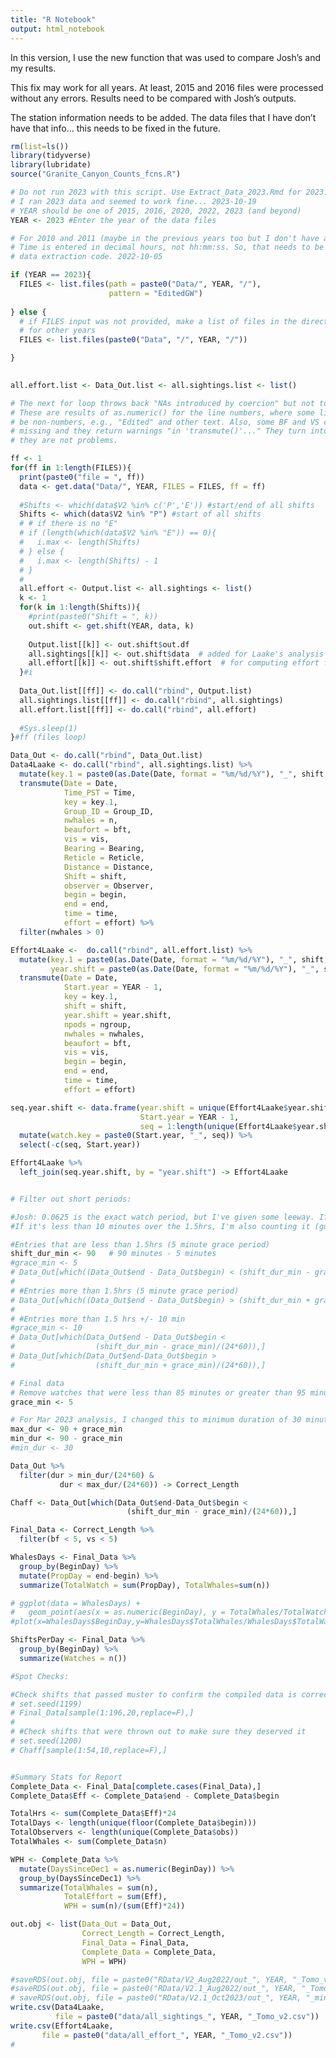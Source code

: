```yaml
---
title: "R Notebook"
output: html_notebook
---
```


In this version, I use the new function that was used to compare Josh's and my results. 

This fix may work for all years. At least, 2015 and 2016 files were processed without any errors. Results need to be compared with Josh's outputs. 


The station information needs to be added. The data files that I have don't have that info... this needs to be fixed in the future. 


```r

rm(list=ls())
library(tidyverse)
library(lubridate)
source("Granite_Canyon_Counts_fcns.R")

# Do not run 2023 with this script. Use Extract_Data_2023.Rmd for 2023. 
# I ran 2023 data and seemed to work fine... 2023-10-19
# YEAR should be one of 2015, 2016, 2020, 2022, 2023 (and beyond)
YEAR <- 2023 #Enter the year of the data files

# For 2010 and 2011 (maybe in the previous years too but I don't have any of those files)
# Time is entered in decimal hours, not hh:mm:ss. So, that needs to be accommodated in
# data extraction code. 2022-10-05

```


```r

if (YEAR == 2023){
  FILES <- list.files(path = paste0("Data/", YEAR, "/"),
                      pattern = "EditedGW")
  
} else {
  # if FILES input was not provided, make a list of files in the directory. This should work
  # for other years 
  FILES <- list.files(paste0("Data", "/", YEAR, "/"))

}
  

all.effort.list <- Data_Out.list <- all.sightings.list <- list()

# The next for loop throws back "NAs introduced by coercion" but not to worry.
# These are results of as.numeric() for the line numbers, where some lines may
# be non-numbers, e.g., "Edited" and other text. Also, some BF and VS codes are
# missing and they return warnings "in 'transmute()'..." They turn into NAs so 
# they are not problems. 

ff <- 1
for(ff in 1:length(FILES)){ 
  print(paste0("file = ", ff))
  data <- get.data("Data/", YEAR, FILES = FILES, ff = ff)
  
  #Shifts <- which(data$V2 %in% c('P','E')) #start/end of all shifts
  Shifts <- which(data$V2 %in% "P") #start of all shifts
  # # if there is no "E"
  # if (length(which(data$V2 %in% "E")) == 0){
  #   i.max <- length(Shifts)
  # } else {
  #   i.max <- length(Shifts) - 1
  # }
  # 
  all.effort <- Output.list <- all.sightings <- list()
  k <- 1
  for(k in 1:length(Shifts)){
    #print(paste0("Shift = ", k))
    out.shift <- get.shift(YEAR, data, k)
      
    Output.list[[k]] <- out.shift$out.df
    all.sightings[[k]] <- out.shift$data  # added for Laake's analysis
    all.effort[[k]] <- out.shift$shift.effort  # for computing effort for Laake's analysis
  }#i
  
  Data_Out.list[[ff]] <- do.call("rbind", Output.list)
  all.sightings.list[[ff]] <- do.call("rbind", all.sightings)
  all.effort.list[[ff]] <- do.call("rbind", all.effort)
  
  #Sys.sleep(1)
}#ff (files loop)         

Data_Out <- do.call("rbind", Data_Out.list)
Data4Laake <- do.call("rbind", all.sightings.list) %>%
  mutate(key.1 = paste0(as.Date(Date, format = "%m/%d/%Y"), "_", shift, "_", key)) %>%
  transmute(Date = Date,
            Time_PST = Time,
            key = key.1,
            Group_ID = Group_ID,
            nwhales = n,
            beaufort = bft,
            vis = vis,
            Bearing = Bearing,
            Reticle = Reticle,
            Distance = Distance,
            Shift = shift,
            observer = Observer,
            begin = begin,
            end = end,
            time = time,
            effort = effort) %>%
  filter(nwhales > 0)

Effort4Laake <-  do.call("rbind", all.effort.list) %>%
  mutate(key.1 = paste0(as.Date(Date, format = "%m/%d/%Y"), "_", shift, "_", key),
         year.shift = paste0(as.Date(Date, format = "%m/%d/%Y"), "_", shift)) %>%
  transmute(Date = Date,
            Start.year = YEAR - 1,
            key = key.1,
            shift = shift,
            year.shift = year.shift,
            npods = ngroup,
            nwhales = nwhales,
            beaufort = bft,
            vis = vis,
            begin = begin,
            end = end,
            time = time,
            effort = effort)

seq.year.shift <- data.frame(year.shift = unique(Effort4Laake$year.shift),
                             Start.year = YEAR - 1,
                             seq = 1:length(unique(Effort4Laake$year.shift))) %>%
  mutate(watch.key = paste0(Start.year, "_", seq)) %>%
  select(-c(seq, Start.year))

Effort4Laake %>%
  left_join(seq.year.shift, by = "year.shift") -> Effort4Laake



```


```r
# Filter out short periods:

#Josh: 0.0625 is the exact watch period, but I've given some leeway. If it's less than 5 minutes short, I'm counting it
#If it's less than 10 minutes over the 1.5hrs, I'm also counting it (guessing that they forgot to log off or something)

#Entries that are less than 1.5hrs (5 minute grace period)
shift_dur_min <- 90   # 90 minutes - 5 minutes
#grace_min <- 5
# Data_Out[which((Data_Out$end - Data_Out$begin) < (shift_dur_min - grace_min)/(24*60)),]
# 
# #Entries more than 1.5hrs (5 minute grace period)
# Data_Out[which((Data_Out$end - Data_Out$begin) > (shift_dur_min + grace_min)/(24*60)),] 
# 
# #Entries more than 1.5 hrs +/- 10 min
#grace_min <- 10
# Data_Out[which(Data_Out$end - Data_Out$begin < 
#                  (shift_dur_min - grace_min)/(24*60)),]
# Data_Out[which(Data_Out$end-Data_Out$begin > 
#                  (shift_dur_min + grace_min)/(24*60)),] 

# Final data
# Remove watches that were less than 85 minutes or greater than 95 minutes:
grace_min <- 5

# For Mar 2023 analysis, I changed this to minimum duration of 30 minutes
max_dur <- 90 + grace_min
min_dur <- 90 - grace_min
#min_dur <- 30

Data_Out %>% 
  filter(dur > min_dur/(24*60) & 
           dur < max_dur/(24*60)) -> Correct_Length

Chaff <- Data_Out[which(Data_Out$end-Data_Out$begin < 
                          (shift_dur_min - grace_min)/(24*60)),]

Final_Data <- Correct_Length %>%
  filter(bf < 5, vs < 5)

WhalesDays <- Final_Data %>%
  group_by(BeginDay) %>%
  mutate(PropDay = end-begin) %>%
  summarize(TotalWatch = sum(PropDay), TotalWhales=sum(n))

# ggplot(data = WhalesDays) + 
#   geom_point(aes(x = as.numeric(BeginDay), y = TotalWhales/TotalWatch))
#plot(x=WhalesDays$BeginDay,y=WhalesDays$TotalWhales/WhalesDays$TotalWatch)

ShiftsPerDay <- Final_Data %>%
  group_by(BeginDay) %>%
  summarize(Watches = n())

```


```r
#Spot Checks:

#Check shifts that passed muster to confirm the compiled data is correct
# set.seed(1199)
# Final_Data[sample(1:196,20,replace=F),]
# 
# #Check shifts that were thrown out to make sure they deserved it
# set.seed(1200)
# Chaff[sample(1:54,10,replace=F),]


#Summary Stats for Report
Complete_Data <- Final_Data[complete.cases(Final_Data),]
Complete_Data$Eff <- Complete_Data$end - Complete_Data$begin

TotalHrs <- sum(Complete_Data$Eff)*24
TotalDays <- length(unique(floor(Complete_Data$begin)))
TotalObservers <- length(unique(Complete_Data$obs))
TotalWhales <- sum(Complete_Data$n)

WPH <- Complete_Data %>%
  mutate(DaysSinceDec1 = as.numeric(BeginDay)) %>%
  group_by(DaysSinceDec1) %>%
  summarize(TotalWhales = sum(n), 
            TotalEffort = sum(Eff), 
            WPH = sum(n)/(sum(Eff)*24)) 

out.obj <- list(Data_Out = Data_Out,
                Correct_Length = Correct_Length,
                Final_Data = Final_Data,
                Complete_Data = Complete_Data,
                WPH = WPH)

#saveRDS(out.obj, file = paste0("RData/V2_Aug2022/out_", YEAR, "_Tomo_v2.rds"))
#saveRDS(out.obj, file = paste0("RData/V2.1_Aug2022/out_", YEAR, "_Tomo_v2.rds"))
# saveRDS(out.obj, file = paste0("RData/V2.1_Oct2023/out_", YEAR, "_min", min_dur, "_Tomo_v2.rds"))
write.csv(Data4Laake,
          file = paste0("data/all_sightings_", YEAR, "_Tomo_v2.csv"))
write.csv(Effort4Laake,
       file = paste0("data/all_effort_", YEAR, "_Tomo_v2.csv"))
#         
```


